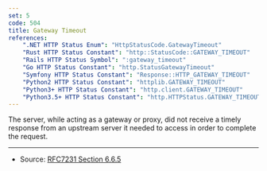 ```yaml
---
set: 5
code: 504
title: Gateway Timeout
references:
    ".NET HTTP Status Enum": "HttpStatusCode.GatewayTimeout"
    "Rust HTTP Status Constant": "http::StatusCode::GATEWAY_TIMEOUT"
    "Rails HTTP Status Symbol": ":gateway_timeout"
    "Go HTTP Status Constant": "http.StatusGatewayTimeout"
    "Symfony HTTP Status Constant": "Response::HTTP_GATEWAY_TIMEOUT"
    "Python2 HTTP Status Constant": "httplib.GATEWAY_TIMEOUT"
    "Python3+ HTTP Status Constant": "http.client.GATEWAY_TIMEOUT"
    "Python3.5+ HTTP Status Constant": "http.HTTPStatus.GATEWAY_TIMEOUT"
---
```


<CodeTitle code={code} title={title} />

The server, while acting as a gateway or proxy, did not receive a timely response from an upstream server it needed to access in order to complete the request.

---

* Source: [RFC7231 Section 6.6.5][1]

[1]: <https://tools.ietf.org/html/rfc7231#section-6.6.5>

